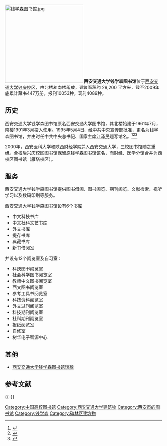 {{Otheruses|subject=位于西安交通大学的钱学森图书馆|other=位于上海交通大学的同名图书馆|钱学森图书馆 (上海交通大学)}}
[[File:钱学森图书馆.jpg|250px]]
'''西安交通大学钱学森图书馆'''位于[[西安交通大学|西安交通大学]][[西安交通大学兴庆校区|兴庆校区]]，由北楼和南楼组成，建筑面积约 29,200 平方米，截至2009年底累计藏书447万册，报刊10053种，现刊4089种。

==历史==
西安交通大学钱学森图书馆原名西安交通大学图书馆，其北楼始建于1961年7月，南楼1991年3月投入使用。1995年5月4日，经中共中央宣传部批准，更名为钱学森图书馆，并由时任中共中央总书记、国家主席[[江泽民|江泽民]]题写馆名。<ref>{{cite web|url=http://www.xjtu.edu.cn/zzjg/307.html|title=西安交通大学组织机构 - 钱学森图书馆|accessdate=2012-07-30|publisher=西安交通大学|language=zh-CN|quote=1995年5月4日，经中共中央宣传部批准，将原西安交大图书馆命名为钱学森图书馆，同年江泽民主席为之题写了馆名。|deadurl=yes|archiveurl=https://web.archive.org/web/20120825160711/http://www.xjtu.edu.cn/zzjg/307.html|archivedate=2012年8月25日}}</ref><ref>{{cite web|url=http://www.lib.xjtu.edu.cn/custom.do?id=267|title=西安交通大学图书馆简介|accessdate=2012-07-30|publisher=西安交通大学图书馆|language=zh-CN|archive-url=https://web.archive.org/web/20130216060143/http://www.lib.xjtu.edu.cn/custom.do?id=267|archive-date=2013-02-16|dead-url=yes}}</ref><ref>{{Cite web |url=http://www.lib.xjtu.edu.cn/UploadFiles/workfile/200512/20051228100946921.jpg# |title=中共中央宣传部《关于西安交通大学图书馆命名为“钱学森图书馆”事的复函》（中宣发函(1995) 19号） |access-date=2013-04-03 |archive-url=https://web.archive.org/web/20110715144936/http://www.lib.xjtu.edu.cn/UploadFiles/workfile/200512/20051228100946921.jpg# |archive-date=2011-07-15 |dead-url=yes }}</ref>

2000年，西安医科大学和陕西财经学院并入西安交通大学，三校图书馆随之重组。合校后兴庆校区图书馆保留原钱学森图书馆馆名，而财经、医学分馆合并为西校区图书馆（雁塔校区）。

==服务==
西安交通大学钱学森图书馆提供图书借阅、图书阅览、期刊阅览、文献检索、视听学习以及数码印刷等服务。

西安交通大学钱学森图书馆设有6个书库：
* 中文科技书库
* 中文社科文艺书库
* 外文书库
* 提存书库
* 典藏书库
* 新书借阅室

并设有12个阅览室及自习室：
* 科技图书阅览室
* 社会科学图书阅览室
* 教师中文图书阅览室
* 西文图书阅览室
* 参考工具书阅览室
* 科技资料阅览室
* 外文过刊阅览室
* 科技期刊阅览室
* 社科期刊阅览室
* 报纸阅览室
* 自修室
* 树华电子智源中心

==其他==
* [https://web.archive.org/web/20130922063814/http://www.lib.xjtu.edu.cn/grgm.do 西安交通大学钱学森图书馆馆貌]

== 参考文献 ==
{{Reflist}}

{{-}}
{{西安交通大学}}

[[Category:中国高校图书馆|Category:中国高校图书馆]]
[[Category:西安交通大学建筑物|Category:西安交通大学建筑物]]
[[Category:西安市的图书馆|Category:西安市的图书馆]]
[[Category:钱学森|Category:钱学森]]
[[Category:碑林区建筑物|Category:碑林区建筑物]]